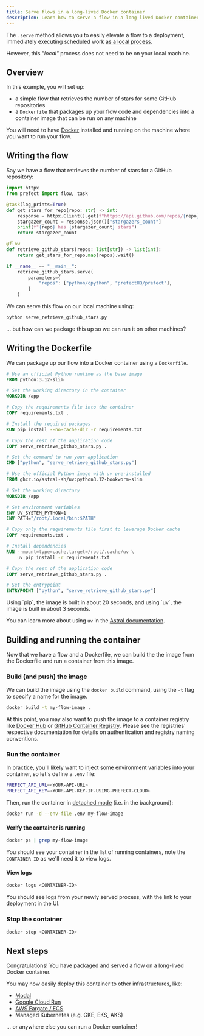 ```yaml
---
title: Serve flows in a long-lived Docker container
description: Learn how to serve a flow in a long-lived Docker container
---
```


The `.serve` method allows you to easily elevate a flow to a deployment, immediately executing scheduled work [as a local process](/3.0/deploy/run-flows-in-local-processes).

However, this _"local"_ process does not need to be on your local machine.

## Overview
In this example, you will set up:

- a simple flow that retrieves the number of stars for some GitHub repositories
- a `Dockerfile` that packages up your flow code and dependencies into a container image that can be run on any machine

You will need to have [Docker](https://docs.docker.com/engine/install/) installed and running on the machine where you want to run your flow.

## Writing the flow

Say we have a flow that retrieves the number of stars for a GitHub repository:

```python serve_retrieve_github_stars.py
import httpx
from prefect import flow, task

@task(log_prints=True)
def get_stars_for_repo(repo: str) -> int:
    response = httpx.Client().get(f"https://api.github.com/repos/{repo}")
    stargazer_count = response.json()["stargazers_count"]
    print(f"{repo} has {stargazer_count} stars")
    return stargazer_count

@flow
def retrieve_github_stars(repos: list[str]) -> list[int]:
    return get_stars_for_repo.map(repos).wait()

if __name__ == "__main__":
    retrieve_github_stars.serve(
        parameters={
            "repos": ["python/cpython", "prefectHQ/prefect"],
        }
    )
```

We can serve this flow on our local machine using:

```bash
python serve_retrieve_github_stars.py
```

... but how can we package this up so we can run it on other machines?

## Writing the Dockerfile

We can package up our flow into a Docker container using a `Dockerfile`.

<CodeGroup>

```dockerfile Using pip
# Use an official Python runtime as the base image
FROM python:3.12-slim

# Set the working directory in the container
WORKDIR /app

# Copy the requirements file into the container
COPY requirements.txt .

# Install the required packages
RUN pip install --no-cache-dir -r requirements.txt

# Copy the rest of the application code
COPY serve_retrieve_github_stars.py .

# Set the command to run your application
CMD ["python", "serve_retrieve_github_stars.py"]
```

```dockerfile Using uv
# Use the official Python image with uv pre-installed
FROM ghcr.io/astral-sh/uv:python3.12-bookworm-slim

# Set the working directory
WORKDIR /app

# Set environment variables
ENV UV_SYSTEM_PYTHON=1
ENV PATH="/root/.local/bin:$PATH"

# Copy only the requirements file first to leverage Docker cache
COPY requirements.txt .

# Install dependencies
RUN --mount=type=cache,target=/root/.cache/uv \
    uv pip install -r requirements.txt

# Copy the rest of the application code
COPY serve_retrieve_github_stars.py .

# Set the entrypoint
ENTRYPOINT ["python", "serve_retrieve_github_stars.py"]
```

</CodeGroup>

<Note>
Using `pip`, the image is built in about 20 seconds, and using `uv`, the image is built in about 3 seconds.

You can learn more about using `uv` in the [Astral documentation](https://docs.astral.sh/uv/guides/integration/docker/).
</Note>

## Building and running the container

Now that we have a flow and a Dockerfile, we can build the the image from the Dockerfile and run a container from this image.

### Build (and push) the image

We can build the image using the `docker build` command, using the `-t` flag to specify a name for the image.

```bash
docker build -t my-flow-image .
```

At this point, you may also want to push the image to a container registry like [Docker Hub](https://hub.docker.com/) or [GitHub Container Registry](https://docs.github.com/en/packages/working-with-a-github-packages-registry/working-with-the-container-registry). Please see the registries' respective documentation for details on authentication and registry naming conventions.

### Run the container

In practice, you'll likely want to inject some environment variables into your container, so let's define a `.env` file:

```bash .env
PREFECT_API_URL=<YOUR-API-URL>
PREFECT_API_KEY=<YOUR-API-KEY-IF-USING-PREFECT-CLOUD>
```

Then, run the container in [detached mode](https://docs.docker.com/engine/reference/commandline/run/#detached-d) (i.e. in the background):

```bash
docker run -d --env-file .env my-flow-image
```

#### Verify the container is running

```bash
docker ps | grep my-flow-image
```

You should see your container in the list of running containers, note the `CONTAINER ID` as we'll need it to view logs.

#### View logs
```bash
docker logs <CONTAINER-ID>
```

You should see logs from your newly served process, with the link to your deployment in the UI.

### Stop the container

```bash
docker stop <CONTAINER-ID>
```

## Next steps

Congratulations! You have packaged and served a flow on a long-lived Docker container.

You may now easily deploy this container to other infrastructures, like:
- [Modal](https://modal.com/)
- [Google Cloud Run](https://cloud.google.com/run)
- [AWS Fargate / ECS](https://aws.amazon.com/fargate/)
- Managed Kubernetes (e.g. GKE, EKS, AKS)

... or anywhere else you can run a Docker container!